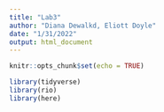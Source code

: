 ```yaml
---
title: "Lab3"
author: "Diana Dewalkd, Eliott Doyle"
date: "1/31/2022"
output: html_document
---
```


```r
knitr::opts_chunk$set(echo = TRUE)

library(tidyverse)
library(rio)
library(here)
```


